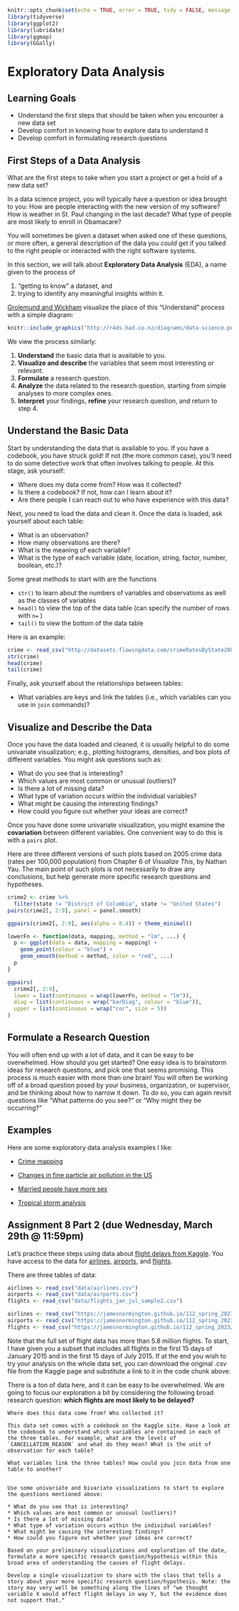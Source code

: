```r
knitr::opts_chunk$set(echo = TRUE, error = TRUE, tidy = FALSE, message = FALSE, cache.extra = packageVersion("tufte"))
library(tidyverse)
library(ggplot2)
library(lubridate)
library(ggmap)
library(GGally)
```

# Exploratory Data Analysis

## Learning Goals {-}

- Understand the first steps that should be taken when you encounter a new data set
- Develop comfort in knowing how to explore data to understand it
- Develop comfort in formulating research questions


## First Steps of a Data Analysis {-}

What are the first steps to take when you start a project or get a hold of a new data set?

In a data science project, you will typically have a question or idea brought to you: How are people interacting with the new version of my software? How is weather in St. Paul changing in the last decade? What type of people are most likely to enroll in Obamacare?

You will sometimes be given a dataset when asked one of these questions, or more often, a general description of the data you *could* get if you talked to the right people or interacted with the right software systems.

In this section, we will talk about **Exploratory Data Analysis** (EDA), a name given to the process of 

1. "getting to know" a dataset, and 
2. trying to identify any meaningful insights within it. 


[Grolemund and Wickham]("https://r4ds.had.co.nz/explore-intro.html") visualize the place of this "Understand" process with a simple diagram:

```r
knitr::include_graphics("http://r4ds.had.co.nz/diagrams/data-science.png")
```

We view the process similarly:

1) **Understand** the basic data that is available to you.
2) **Visualize and describe** the variables that seem most interesting or relevant.
3) **Formulate** a research question.
4) **Analyze** the data related to the research question, starting from simple analyses to more complex ones.
5) **Interpret** your findings, **refine** your research question, and return to step 4.


## Understand the Basic Data {-}

Start by understanding the data that is available to you. If you have a codebook, you have struck gold! If not (the more common case), you'll need to do some detective work that often involves talking to people. At this stage, ask yourself:

* Where does my data come from? How was it collected?
* Is there a codebook? If not, how can I learn about it?
* Are there people I can reach out to who have experience with this data?

Next, you need to load the data and clean it. Once the data is loaded, ask yourself about each table:

  * What is an observation? 
  * How many observations are there? 
  * What is the meaning of each variable? 
  * What is the type of each variable (date, location, string, factor, number, boolean, etc.)?
  
Some great methods to start with are the functions 

- `str()` to learn about the numbers of variables and observations as well as the classes of variables 
- `head()` to view the top of the data table (can specify the number of rows with `n=` )
- `tail()` to view the bottom of the data table

Here is an example:

```r
crime <- read_csv("http://datasets.flowingdata.com/crimeRatesByState2005.csv")
str(crime)
head(crime)
tail(crime)
```

Finally, ask yourself about the relationships between tables:

  * What variables are keys and link the tables (i.e., which variables can you use in `join` commands)?
  

## Visualize and Describe the Data {-}

Once you have the data loaded and cleaned, it is usually helpful to do some univariate visualization; e.g., plotting histograms, densities, and box plots of different variables. You might ask questions such as:

* What do you see that is interesting? 
* Which values are most common or unusual (outliers)?
* Is there a lot of missing data?
* What type of variation occurs within the individual variables?
* What might be causing the interesting findings?
* How could you figure out whether your ideas are correct?

Once you have done some univariate visualization, you might examine the **covariation** between different variables. One convenient way to do this is with a `pairs` plot. 

Here are three different versions of such plots based on 2005 crime data (rates per 100,000 population) from Chapter 6 of *Visualize This*, by Nathan Yau. The main point of such plots is not necessarily to draw any conclusions, but help generate more specific research questions and hypotheses.

```r
crime2 <- crime %>%
  filter(state != "District of Columbia", state != "United States")
pairs(crime2[, 2:9], panel = panel.smooth)
```

```r
ggpairs(crime2[, 2:9], aes(alpha = 0.4)) + theme_minimal()
```

```r
lowerFn <- function(data, mapping, method = "lm", ...) {
  p <- ggplot(data = data, mapping = mapping) +
    geom_point(colour = "blue") +
    geom_smooth(method = method, color = "red", ...)
  p
}

ggpairs(
  crime2[, 2:9],
  lower = list(continuous = wrap(lowerFn, method = "lm")),
  diag = list(continuous = wrap("barDiag", colour = "blue")),
  upper = list(continuous = wrap("cor", size = 5))
)
```


## Formulate a Research Question {-}

You will often end up with a lot of data, and it can be easy to be overwhelmed. How should you get started? One easy idea is to brainstorm ideas for research questions, and pick one that seems promising. This process is much easier with more than one brain! You will often be working off of a broad question posed by your business, organization, or supervisor, and be thinking about how to narrow it down. To do so, you can again revisit questions like "What patterns do you see?" or "Why might they be occurring?"

## Examples  {-}

Here are some exploratory data analysis examples I like:


- [Crime mapping](https://www.kaggle.com/mircat/violent-crime-mapping)

- [Changes in fine particle air pollution in the US](https://bookdown.org/rdpeng/exdata/data-analysis-case-study-changes-in-fine-particle-air-pollution-in-the-u-s-.html)

- [Married people have more sex](http://flowingdata.com/2017/07/03/married-people-sex/)

- [Tropical storm analysis](https://www.r-bloggers.com/2017/09/exploratory-data-analysis-of-tropical-storms-in-r/)

## Assignment 8 Part 2 (due Wednesday, March 29th @ 11:59pm)  {-}

Let's practice these steps using data about [flight delays from Kaggle](https://www.kaggle.com/usdot/flight-delays). You have access to the data for [airlines](data/airlines.csv), [airports](data/airports.csv), and [flights](data/flights_jan_jul_sample2.csv).

There are three tables of data:

```r
airlines <- read_csv("data/airlines.csv")
airports <- read_csv("data/airports.csv")
flights <- read_csv("data/flights_jan_jul_sample2.csv")
```

```r
airlines <- read_csv("https://jamesnormington.github.io/112_spring_2023/data/airlines.csv")
airports <- read_csv("https://jamesnormington.github.io/112_spring_2023/data/airports.csv")
flights <- read_csv("https://jamesnormington.github.io/112_spring_2023/data/flights_jan_jul_sample2.csv")
```

Note that the full set of flight data has more than 5.8 million flights. To start, I have given you a subset that includes all flights in the first 15 days of January 2015 and in the first 15 days of July 2015. If at the end you wish to try your analysis on the whole data set, you can download the original .csv file from the Kaggle page and substitute a link to it in the code chunk above.


There is a ton of data here, and it can be easy to be overwhelmed. We are going to focus our exploration a bit by considering the following broad research question: **which flights are most likely to be delayed?**

```exercise
Where does this data come from? Who collected it?   
```


```exercise
This data set comes with a codebook on the Kaggle site. Have a look at the codebook to understand which variables are contained in each of the three tables. For example, what are the levels of `CANCELLATION_REASON` and what do they mean? What is the unit of observation for each table?

```

```exercise
What variables link the three tables? How could you join data from one table to another?
  
```


```exercise
Use some univariate and bivariate visualizations to start to explore the questions mentioned above:

* What do you see that is interesting? 
* Which values are most common or unusual (outliers)?
* Is there a lot of missing data?
* What type of variation occurs within the individual variables?
* What might be causing the interesting findings?
* How could you figure out whether your ideas are correct?

```

```exercise
Based on your preliminary visualizations and exploration of the date, formulate a more specific research question/hypothesis within this broad area of understanding the causes of flight delays.

```

```exercise
Develop a single visualization to share with the class that tells a story about your more specific research question/hypothesis. Note: the story may very well be something along the lines of "we thought variable X would affect flight delays in way Y, but the evidence does not support that."

```
